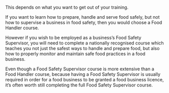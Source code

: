 This depends on what you want to get out of your training.

If you want to learn how to prepare, handle and serve food safely, but not how to supervise a business in food safety, then you would choose a Food Handler course.

However if you wish to be employed as a business’s Food Safety Supervisor, you will need to complete a nationally recognised course which teaches you not just the safest ways to handle and prepare food, but also how to properly monitor and maintain safe food practices in a food business.

Even though a Food Safety Supervisor course is more extensive than a Food Handler course, because having a Food Safety Supervisor is usually required in order for a food business to be granted a food business licence, it’s often worth still completing the full Food Safety Supervisor course.

